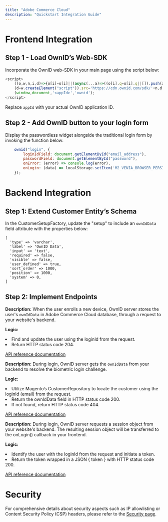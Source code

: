 ```yaml
---
title: "Adobe Commerce Cloud"
description: "Quickstart Integration Guide"
---
```


# Frontend Integration
## Step 1 - Load OwnID’s Web-SDK

Incorporate the OwnID web-SDK in your main page using the script below:

```javascript
<script>
    ((o,w,n,i,d)=>{o[i]=o[i]||(async(...a)=>((o[i].q=o[i].q||[]).push(a),{error:null,data:null})),
    (d=w.createElement("script")).src='https://cdn.ownid.com/sdk/'+n,d.async=1,w.head.appendChild(d)})  
    (window,document,'<appId>','ownid');
</script>
```

<Info>Replace `appId` with your actual OwnID application ID.</Info>

## Step 2 - Add OwnID button to your login form

Display the passwordless widget alongside the traditional login form by invoking the function below:

```javascript
    ownid("login", {
        loginIdField: document.getElementById("email_address"),
        passwordField: document.getElementById("password"),
        onError: (error) => console.log(error),
        onLogin: (data) => localStorage.setItem('M2_VENIA_BROWSER_PERSISTENCE__signin_token', JSON.stringify({ value: data.token })),
    });
```

# Backend Integration

## Step 1: Extend Customer Entity’s Schema

In the CustomerSetupFactory, update the "setup" to include an `ownIdData` field attribute with the properties below:

```curl
[
  'type' => 'varchar',
  'label' => 'OwnID Data',
  'input' => 'text',
  'required' => false,
  'visible' => false,
  'user_defined' => true,
  'sort_order' => 1000,
  'position' => 1000,
  'system' => 0,
]
```

## Step 2: Implement Endpoints

<Steps>
  <Step title="POST /api/ownid/setOwnIDDataByLoginId">

<b>Description:</b> When the user enrolls a new device, OwnID server stores the user's `ownIdData` in Adobe Commerce Cloud database, through a request to your website's backend. 

<b>Logic:</b> <br/>
<li>Find and update the user using the loginId from the request.</li>
<li>Return HTTP status code 204.</li>

[API reference documentation](../api-reference/endpoint/setowniddata)

  </Step>
  <Step title="POST /api/ownid/getOwnIDDataByLoginId">

<b>Description:</b> During login, OwnID server gets the `ownIdData` from your backend to resolve the biometric login challenge.

<b>Logic:</b> <br/>
<li>Utilize Magento’s CustomerRepository to locate the customer using the loginId (email) from the request.</li>
<li>Return the ownIdData field in HTTP status code 200.</li>
<li>If not found, return HTTP status code 404.</li>

[API reference documentation](../api-reference/endpoint/getowniddata) 

  </Step>
  <Step title="POST /api/ownid/getSessionByLoginId">
 

<b>Description:</b> During login, OwnID server requests a session object from your website's backend. The resulting session object will be transferred to the onLogin() callback in your frontend. 

<b>Logic:</b> <br/>
<li>Identify the user with the loginId from the request and initiate a token. </li>
<li>Return the token wrapped in a JSON { token } with HTTP status code 200.</li>

[API reference documentation](../api-reference/endpoint/getownidsession)

  </Step>
</Steps>

# Security
For comprehensive details about security aspects such as IP allowlisting or Content Security Policy (CSP) headers, please refer to the [Security page]('/explore/security'). 
